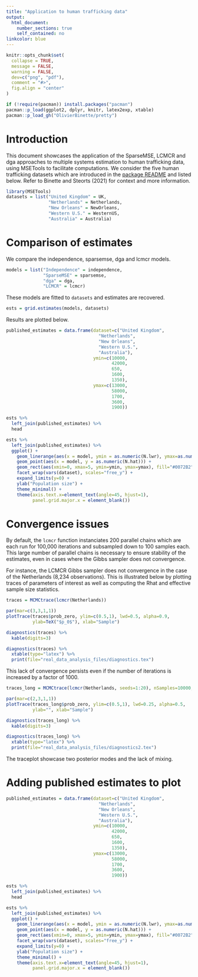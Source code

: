 ```yaml
---
title: "Application to human trafficking data"
output: 
  html_document:
    number_sections: true
    self_contained: no
linkcolor: blue
---
```


```r
knitr::opts_chunk$set(
  collapse = TRUE,
  message = FALSE,
  warning = FALSE,
  dev=c("png", "pdf"),
  comment = "#>",
  fig.align = "center"
)

if (!require(pacman)) install.packages("pacman")
pacman::p_load(ggplot2, dplyr, knitr, latex2exp, xtable)
pacman::p_load_gh("OlivierBinette/pretty")
```

# Introduction {#intro}

This document showcases the application of the SparseMSE, LCMCR and dga approaches to multiple systems estimation to human trafficking data, using MSETools to facilitate computations. We consider the five human trafficking datasets which are introduced in the [package README](https://github.com/OlivierBinette/MSETools) and listed below. Refer to Binette and Steorts (2021) for context and more information.

```r
library(MSETools)
datasets = list("United Kingdom" = UK, 
                "Netherlands" = Netherlands, 
                "New Orleans" = NewOrleans, 
                "Western U.S." = WesternUS, 
                "Australia" = Australia)
```

# Comparison of estimates {#comparison}

We compare the independence, sparsemse, dga and lcmcr models.

```r
models = list("Independence" = independence, 
              "SparseMSE" = sparsemse, 
              "dga" = dga, 
              "LCMCR" = lcmcr)
```

These models are fitted to `datasets` and estimates are recovered.

```r
ests = grid.estimates(models, datasets)
```

Results are plotted below.

```r
published_estimates = data.frame(dataset=c("United Kingdom",
                                   "Netherlands",
                                   "New Orleans",
                                   "Western U.S.",
                                   "Australia"),
                                 ymin=c(10000,
                                        42000,
                                        650,
                                        1600,
                                        1350),
                                 ymax=c(13000,
                                        58000,
                                        1700,
                                        3600,
                                        1900))

ests %>% 
  left_join(published_estimates) %>% 
  head

ests %>% 
  left_join(published_estimates) %>% 
  ggplot() +
    geom_linerange(aes(x = model, ymin = as.numeric(N.lwr), ymax=as.numeric(N.upr))) +
    geom_point(aes(x = model, y = as.numeric(N.hat))) +
    geom_rect(aes(xmin=0, xmax=5, ymin=ymin, ymax=ymax), fill="#0072B2", alpha=0.1) +
    facet_wrap(vars(dataset), scales="free_y") + 
    expand_limits(y=0) + 
    ylab("Population size") +
    theme_minimal() +
    theme(axis.text.x=element_text(angle=45, hjust=1),
          panel.grid.major.x = element_blank())
```

# Convergence issues {#convergence}

By default, the `lcmcr` function instanciates 200 parallel chains which are each run for 100,000 iterations and subsampled down to 100 samples each. This large number of parallel chains is necessary to ensure stability of the estimates, even in cases where the Gibbs sampler does not convergence. 

For instance, the LCMCR Gibbs sampler does not convergence in the case of the Netherlands (8,234 observations). This is illustrated below by plotting traces of parameters of interest as well as computing the Rhat and effective sample size statistics.

```r
traces = MCMCtrace(lcmcr(Netherlands))
```

```r
par(mar=c(3,3,1,1))
plotTrace(traces$prob_zero, ylim=c(0.5,1), lwd=0.5, alpha=0.9,
          ylab=TeX("$p_0$"), xlab="Sample")
```


```r
diagnostics(traces) %>% 
  kable(digits=3)

diagnostics(traces) %>% 
  xtable(type="latex") %>% 
  print(file="real_data_analysis_files/diagnostics.tex")
```

This lack of convergence persists even if the number of iterations is increased by a factor of 1000. 

```r
traces_long = MCMCtrace(lcmcr(Netherlands, seeds=1:20), nSamples=10000, thinning=10000)
```

```r
par(mar=c(2,3,1,1))
plotTrace(traces_long$prob_zero, ylim=c(0.5,1), lwd=0.25, alpha=0.5,
          ylab="", xlab="Sample")
```


```r
diagnostics(traces_long) %>% 
  kable(digits=3)

diagnostics(traces_long) %>%
  xtable(type="latex") %>% 
  print(file="real_data_analysis_files/diagnostics2.tex")
```

The traceplot showcase two posterior modes and the lack of mixing.

# Adding published estimates to plot

```r
published_estimates = data.frame(dataset=c("United Kingdom",
                                   "Netherlands",
                                   "New Orleans",
                                   "Western U.S.",
                                   "Australia"),
                                 ymin=c(10000,
                                        42000,
                                        650,
                                        1600,
                                        1350),
                                 ymax=c(13000,
                                        58000,
                                        1700,
                                        3600,
                                        1900))
```

```r
ests %>% 
  left_join(published_estimates) %>% 
  head

ests %>% 
  left_join(published_estimates) %>% 
  ggplot() +
    geom_linerange(aes(x = model, ymin = as.numeric(N.lwr), ymax=as.numeric(N.upr))) +
    geom_point(aes(x = model, y = as.numeric(N.hat))) +
    geom_rect(aes(xmin=0, xmax=5, ymin=ymin, ymax=ymax), fill="#0072B2", alpha=0.1) +
    facet_wrap(vars(dataset), scales="free_y") + 
    expand_limits(y=0) + 
    ylab("Population size") +
    theme_minimal() +
    theme(axis.text.x=element_text(angle=45, hjust=1),
          panel.grid.major.x = element_blank())
```















